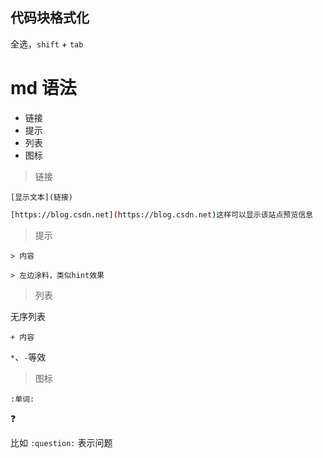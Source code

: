 ## 代码块格式化

全选，`shift` + `tab`

# md 语法

- 链接
- 提示
- 列表
- 图标

> 链接

`[显示文本](链接)`

```bash
[https://blog.csdn.net](https://blog.csdn.net)这样可以显示该站点预览信息
```

> 提示

`> 内容 `

```
> 左边涂料，类似hint效果
```

> 列表

无序列表

`+ 内容 `

`*`、`-`等效

> 图标

```
:单词:
```

:question:

比如 `:question:` 表示问题

